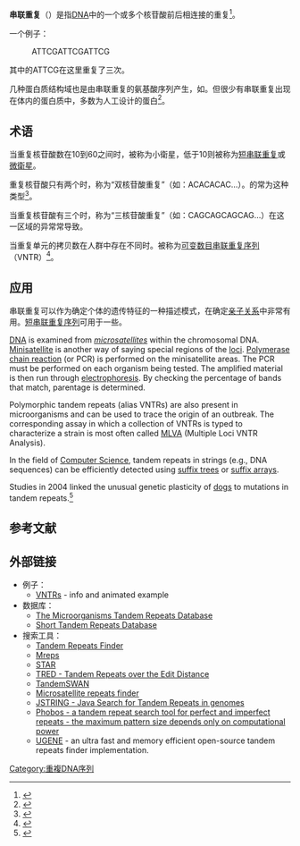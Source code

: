 {{expert|time=2014-12-22T21:54:08+00:00}}
'''串联重复'''（{{lang-en|Tandem repeats}}）是指[[DNA|DNA]]中的一个或多个核苷酸前后相连接的重复<ref>{{MeshName|Tandem+Repeat}}</ref>。

一个例子：
: ATTCGATTCGATTCG

其中的ATTCG在这里重复了三次。


几种蛋白质结构域也是由串联重复的氨基酸序列产生，如{{le|犰狳重复|Armadillo repeats}}。但很少有串联重复出现在体内的蛋白质中，多数为人工设计的蛋白<ref>{{cite journal |author=Jorda J, Xue B, Uversky VN, Kajava AV |title=Protein tandem repeats - the more perfect, the less structured |journal=The FEBS Journal |volume=277 |issue=12 |pages=2673–82 | date=June  2010 |pmid=20553501 |pmc=2928880 |doi=10.1111/j.1742-464X.2010.07684.x}}</ref>。

==术语==
当重复核苷酸数在10到60之间时，被称为小衛星，低于10则被称为[[短串联重复|短串联重复]]或[[微衛星|微衛星]]。

重复核苷酸只有两个时，称为“双核苷酸重复”（如：ACACACAC…）。{{le|遗传性非息肉病性结直肠癌|Hereditary nonpolyposis colorectal cancer}}的{{le|微卫星不稳定性|microsatellite instability}}常为这种类型<ref>{{cite journal |author=Oki E, Oda S, Maehara Y, Sugimachi K |title=Mutated gene-specific phenotypes of dinucleotide repeat instability in human colorectal carcinoma cell lines deficient in DNA mismatch repair |journal=Oncogene |volume=18 |issue=12 |pages=2143–7 |pmid=10321739 |doi=10.1038/sj.onc.1202583|date=March 1999}}</ref>。

当重复核苷酸有三个时，称为“三核苷酸重复”（如：CAGCAGCAGCAG…）在这一区域的异常常导致{{le|三核苷酸重复疾病|Trinucleotide repeat disorder}}。

当重复单元的拷贝数在人群中存在不同时。被称为[[可变数目串联重复|可变数目串联重复序列]]（VNTR）<ref>{{MeshName|Variable+Number+of+Tandem+Repeats}}</ref>。

==应用==
串联重复可以作为确定个体的遗传特征的一种描述模式，在确定[[亲子关系|亲子关系]]中非常有用。[[微衛星|短串联重复序列]]可用于一些{{le|系谱DNA检验|genealogical DNA test}}。

[[DNA|DNA]] is examined from ''[[Microsatellite_(genetics)|microsatellite]]s'' within the chromosomal DNA.  [[Minisatellite|Minisatellite]] is another way of saying special regions of the [[locus_(genetics)|loci]].  [[Polymerase_chain_reaction|Polymerase chain reaction]] (or PCR) is performed on the minisatellite areas.  The PCR must be performed on each organism being tested.  The amplified material is then run through [[electrophoresis|electrophoresis]].  By checking the percentage of bands that match, parentage is determined.

Polymorphic tandem repeats (alias VNTRs) are also present in microorganisms and can be used to trace the origin of an outbreak. The corresponding assay in which a collection of VNTRs is typed to characterize a strain is most often called [[MLVA|MLVA]] (Multiple Loci VNTR Analysis).

In the field of [[Computer_Science|Computer Science]], tandem repeats in strings (e.g., DNA sequences) can be efficiently detected using [[suffix_tree|suffix tree]]s or [[suffix_array|suffix array]]s.

Studies in 2004 linked the unusual genetic plasticity of [[dog|dog]]s to mutations in tandem repeats.<ref>{{cite journal |author=Pennisi E |title=Genetics. A ruff theory of evolution: gene stutters drive dog shape |journal=Science |volume=306 |issue=5705 |pages=2172 |pmid=15618495 |doi=10.1126/science.306.5705.2172|date=December 2004}}</ref>

==参考文献==<!-- ZoolRes26:555. -->
{{reflist}}

== 外部链接 ==
*例子：
** [http://www.rvc.ac.uk/review/DNA_1/4_VNTRs.cfm VNTRs]{{Wayback|url=http://www.rvc.ac.uk/review/DNA_1/4_VNTRs.cfm |date=20201109215619 }} - info and animated example
*数据库：
** [https://web.archive.org/web/20141225151444/http://tandemrepeat.u-psud.fr/   The Microorganisms Tandem Repeats Database]
** [http://www.cstl.nist.gov/div831/strbase/ Short Tandem Repeats Database]{{Wayback|url=http://www.cstl.nist.gov/div831/strbase/ |date=20170308193634 }}
*搜索工具：
** [http://tandem.bu.edu/trf/trf.html Tandem Repeats Finder]{{Wayback|url=http://tandem.bu.edu/trf/trf.html |date=20201024023114 }} 
** [http://bioinfo.lifl.fr/mreps Mreps]{{Wayback|url=http://bioinfo.lifl.fr/mreps |date=20110929023604 }}
** [http://atgc.lirmm.fr/star STAR]{{Wayback|url=http://atgc.lirmm.fr/star |date=20080616094750 }}
** [https://web.archive.org/web/20080905145716/http://tandem.sci.brooklyn.cuny.edu/Tandem/ TRED - Tandem Repeats over the Edit Distance]
** [https://web.archive.org/web/20060712070732/http://strand.imb.ac.ru/swan/index.html TandemSWAN] 
** [https://web.archive.org/web/20060709203109/http://www.biophp.org/minitools/microsatellite_repeats_finder/demo.php   Microsatellite repeats finder]
** [https://web.archive.org/web/20060404015058/http://bioinf.dms.med.uniroma1.it/JSTRING/ JSTRING - Java Search for Tandem Repeats in genomes]
** [http://www.rub.de/spezzoo/cm/cm_phobos.htm Phobos - a tandem repeat search tool for perfect and imperfect repeats - the maximum pattern size depends only on computational power]{{Wayback|url=http://www.rub.de/spezzoo/cm/cm_phobos.htm |date=20190921140945 }}
** [https://web.archive.org/web/20140606101328/http://ugene.unipro.ru/documentation/manual/plugins/repeat_finder.html#tandem-repeats UGENE]  - an ultra fast and memory efficient open-source tandem repeats finder implementation.

{{重复序列}}

[[Category:重複DNA序列|Category:重複DNA序列]]